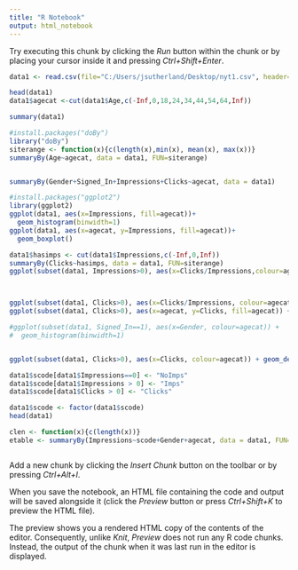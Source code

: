 ```yaml
---
title: "R Notebook"
output: html_notebook
---
```


Try executing this chunk by clicking the *Run* button within the chunk or by placing your cursor inside it and pressing *Ctrl+Shift+Enter*. 

```r

data1 <- read.csv(file="C:/Users/jsutherland/Desktop/nyt1.csv", header=TRUE, sep=",")

head(data1)
data1$agecat <-cut(data1$Age,c(-Inf,0,18,24,34,44,54,64,Inf))

summary(data1)

#install.packages("doBy")
library("doBy")
siterange <- function(x){c(length(x),min(x), mean(x), max(x))}
summaryBy(Age~agecat, data = data1, FUN=siterange)


summaryBy(Gender+Signed_In+Impressions+Clicks~agecat, data = data1)

#install.packages("ggplot2")
library(ggplot2)
ggplot(data1, aes(x=Impressions, fill=agecat))+
  geom_histogram(binwidth=1)
ggplot(data1, aes(x=agecat, y=Impressions, fill=agecat))+
  geom_boxplot()

data1$hasimps <- cut(data1$Impressions,c(-Inf,0,Inf))
summaryBy(Clicks~hasimps, data = data1, FUN=siterange)
ggplot(subset(data1, Impressions>0), aes(x=Clicks/Impressions,colour=agecat)) + geom_density()



ggplot(subset(data1, Clicks>0), aes(x=Clicks/Impressions, colour=agecat)) + geom_density()
ggplot(subset(data1, Clicks>0), aes(x=agecat, y=Clicks, fill=agecat)) + geom_boxplot()

#ggplot(subset(data1, Signed_In==1), aes(x=Gender, colour=agecat)) + 
#  geom_histogram(binwidth=1)


ggplot(subset(data1, Clicks>0), aes(x=Clicks, colour=agecat)) + geom_density()

data1$scode[data1$Impressions==0] <- "NoImps"
data1$scode[data1$Impressions > 0] <- "Imps"
data1$scode[data1$Clicks > 0] <- "Clicks"

data1$scode <- factor(data1$scode)
head(data1)

clen <- function(x){c(length(x))}
etable <- summaryBy(Impressions~scode+Gender+agecat, data = data1, FUN=clen)



```

Add a new chunk by clicking the *Insert Chunk* button on the toolbar or by pressing *Ctrl+Alt+I*.

When you save the notebook, an HTML file containing the code and output will be saved alongside it (click the *Preview* button or press *Ctrl+Shift+K* to preview the HTML file).

The preview shows you a rendered HTML copy of the contents of the editor. Consequently, unlike *Knit*, *Preview* does not run any R code chunks. Instead, the output of the chunk when it was last run in the editor is displayed.
